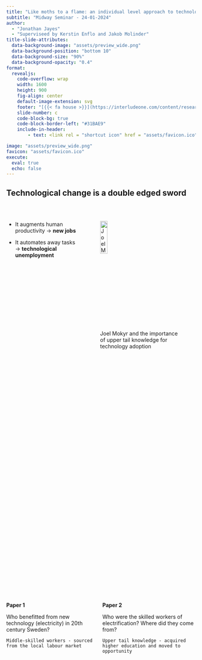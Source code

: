```yaml
---
title: "Like moths to a flame: an individual level approach to technological change in 20th century Sweden"
subtitle: "Midway Seminar - 24-01-2024"
author: 
  - "Jonathan Jayes"
  - "Superviseed by Kerstin Enflo and Jakob Molinder"
title-slide-attributes:
  data-background-image: "assets/preview_wide.png"
  data-background-position: "bottom 10"
  data-background-size: "90%"
  data-background-opacity: "0.4"
format: 
  revealjs:
    code-overflow: wrap
    width: 1600
    height: 900
    fig-align: center
    default-image-extension: svg
    footer: "[{{< fa house >}}](https://interludeone.com/content/research.html)"
    slide-number: c
    code-block-bg: true
    code-block-border-left: "#31BAE9"
    include-in-header: 
        - text: <link rel = "shortcut icon" href = "assets/favicon.ico" />

image: "assets/preview_wide.png"
favicon: "assets/favicon.ico"
execute: 
  eval: true
  echo: false
---
```


## Technological change is a double edged sword

<br>

::: {.columns}
::: {.column}
- It augments human productivity -> **new jobs**

- It automates away tasks -> **technological unemployment**

:::
::: {.column}

![Joel Mokyr and the importance of upper tail knowledge for technology adoption](assets/Joel_Mokyr.png){width=30%}
:::
::: 


<br>


::: {.columns}
::: {.column}
**Paper 1**

Who benefitted from new technology (electricity) in 20th century Sweden?

`Middle-skilled workers - sourced from the local labour market`

:::
::: {.column}
**Paper 2**

Who were the skilled workers of electrification? Where did they come from?

`Upper tail knowledge - acquired higher education and moved to opportunity`

:::
:::